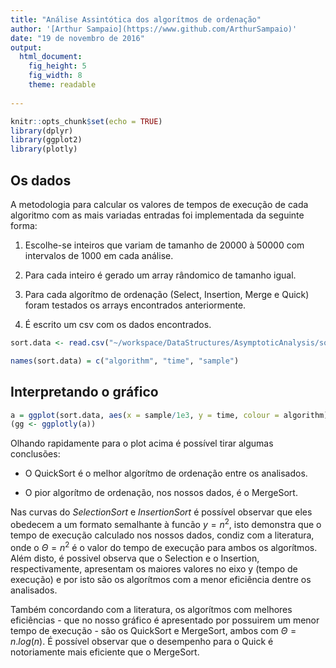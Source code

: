 ```yaml
---
title: "Análise Assintótica dos algorítmos de ordenação"
author: '[Arthur Sampaio](https://www.github.com/ArthurSampaio)'
date: "19 de novembro de 2016"
output:
  html_document:
    fig_height: 5
    fig_width: 8
    theme: readable
    
---
```


```r
knitr::opts_chunk$set(echo = TRUE)
library(dplyr)
library(ggplot2)
library(plotly)
```

## Os dados

A metodologia para calcular os valores de tempos de execução de cada algoritmo com as mais variadas entradas foi implementada da seguinte forma:

1. Escolhe-se inteiros que variam de tamanho de 20000 à 50000 com intervalos de 1000 em cada análise. 

2. Para cada inteiro é gerado um array rândomico de tamanho igual.

3. Para cada algorítmo de ordenação (Select, Insertion, Merge e Quick) foram testados os arrays encontrados anteriormente. 

4. É escrito um csv com os dados encontrados. 

```r
sort.data <- read.csv("~/workspace/DataStructures/AsymptoticAnalysis/sort.data.csv", header=T)

names(sort.data) = c("algorithm", "time", "sample")

```

## Interpretando o gráfico

```r
a = ggplot(sort.data, aes(x = sample/1e3, y = time, colour = algorithm)) + geom_line() + labs(title = "Análise Assintótica", x = "Tamanho do input (em mil unidades)", y = "Tempo de Execução")
(gg <- ggplotly(a))

```


Olhando rapidamente para o plot acima é possível tirar algumas conclusões: 

* O QuickSort é o melhor algorítmo de ordenação entre os analisados. 

* O pior algorítmo de ordenação, nos nossos dados, é o MergeSort. 

Nas curvas do _SelectionSort_ e _InsertionSort_ é possível observar que eles obedecem a um formato semalhante à funcão $y = n^{2}$, isto demonstra que o tempo de execução calculado nos nossos dados, condiz com a literatura, onde o $\Theta = n^{2}$ é o valor do tempo de execução para ambos os algorítmos. Além disto, é possivel observa que o Selection e o Insertion, respectivamente, apresentam os maiores valores no eixo y (tempo de execução) e por isto são os algorítmos com a menor eficiência dentre os analisados. 

Também concordando com a literatura, os algorítmos com melhores eficiências - que no nosso gráfico é apresentado por possuirem um menor tempo de execução - são os QuickSort e MergeSort, ambos com $\Theta = n.log(n)$. É possível observar que o desempenho para o Quick é notoriamente mais eficiente que o MergeSort.









